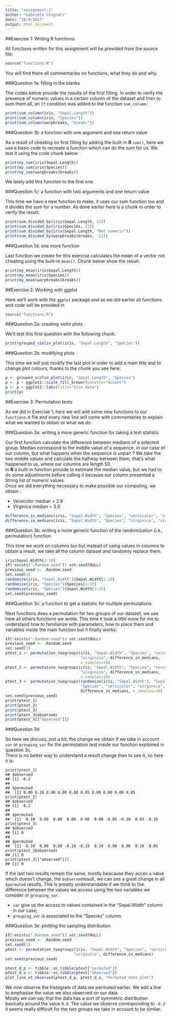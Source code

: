 ```yaml
---
title: "assignment-2"
author: "Gabriele Chignoli"
date: "10/9/2017"
output: html_document
---
```


##Exercise 1: Writing R functions

All functions written for this assignment will be provided from the source file:
```r
source("functions.R")
```

You will find there all commentaries on functions, what they do and why.

###Question 1a: filling in the blanks

The codes below provide the results of the first filling.
In order to verify the presence of numeric values in a certain column of the dataset and then to sum them all, an ```If``` condition was added to the function ```sum_column```:

```r
print(sum_column(iris, "Sepal.Length"))
print(sum_column(iris, "Species"))
print(sum_column(warpbreaks, "breaks"))
```

###Question 1b: a function with one argument and one return value

As a result of cheating on first filling by adding the built-in **R** ```sum()```, here we use a basic code to recreate a function which can do the sum for us. We test it using the code chunk below:

```r
print(my_sum(iris$Sepal.Length))
print(my_sum(iris$Species))
print(my_sum(warpbreaks$breaks))
```

We lately add this function to the first one.

###Question 1c: a function with two arguments and one return value

This time we have a new function to make, it uses our sum function too and it divides the sum for a number. As done earlier here is a chunk in order to verify the result:

```r
print(sum_divided_by(iris$Sepal.Length, 12))
print(sum_divided_by(iris$Species, 22))
print(sum_divided_by(iris$Sepal.Length, "Not numeric"))
print(sum_divided_by(warpbreaks$breaks, -12))
```

###Question 1d: one more function

Last function we create for this exercise calculates the mean of a vector not cheating using the built-in ```mean()```. Chunk below show the result:

```r
print(my_mean(iris$Sepal.Length))
print(my_mean(iris$Species))
print(my_mean(warpbreaks$breaks))
```

##Exercise 2: Working with ggplot

Here we'll work with the ```ggplot``` package and as we did earlier all functions and code will be provided in

```r
source("functions.R")
```

###Question 2a: creating violin plots

We'll test this first question with the following chunk:

```r
print(grouped_violin_plot(iris, "Sepal.Length", "Species"))
```

###Question 2b: modifying plots

This time we will just modify the last plot in order to add a main title and to change plot colours, thanks to the chunk you see here:

```r
p <- grouped_violin_plot(iris, "Sepal.Length", "Species")
p <- p + ggplot2::scale_fill_brewer(palette="Accent")
p <- p + ggplot2::labs(title="Iris data")
print(p)
```

##Exercise 3: Permutation tests

As we did in Exercise 1, here we will add some new functions to our `functions.R` file and every new line will come with commentaries to explain what we wanted to obtain or what we do.

###Question 3a: writing a more generic function for taking a test statistic

Our first function calculate the difference between medians of a selected group. Median correspond to the middle value of a sequence, in our case of our column, but what happens when the sequence is unpair ? We take the two middle values and calculate the halfway between them, that's what happened to us, where our columns are length 50.  
In **R** a built-in function provide to estimate the median value, but we had to do some adjustments before calling it because our column presented a String list of numeric values.  
Once we did everything necessary to make possible our computing, we obtain :  

* Versicolor median = 2.8  
* Virginica median = 3.0  

```r
difference_in_medians(iris, "Sepal.Width", "Species", "versicolor", "virginica")
difference_in_medians(iris, "Sepal.Width", "Species", "virginica", "virginica")
```

###Question 3b: writing a more generic function of the randomization (i.e., permutation) function

This time we work on columns too but instead of using values in columns to obtain a result, we take all the column dataset and randomly replace them.

```r
iris$Sepal.Width[1:10]
if(!exists(".Random.seed")) set.seed(NULL)
previous_seed <- .Random.seed
set.seed(1)
randomize(iris, "Sepal.Width")$Sepal.Width[1:10]
randomize(iris, "Species")$Species[1:10]
randomize(iris, "Species")$Sepal.Width[1:10]
set.seed(previous_seed)
```

###Question 3c: a function to get a statistic for multiple permutations

Next functions does a permutation for two groups of our dataset, we use here all others functions we wrote. This time it took a little more for me to understand how to familiarize with parameters, how to place them and variables inside the main function but it finally works:

```r
if(!exists(".Random.seed")) set.seed(NULL)
previous_seed <- .Random.seed
set.seed(1)
ptest_1 <- permutation_twogroups(iris, "Sepal.Width", "Species", "versicolor",
                                 "virginica", difference_in_medians,
                                 n_samples=10)
ptest_2 <- permutation_twogroups(iris, "Sepal.Width", "Species", "versicolor",
                                 "virginica", difference_in_medians,
                                 n_samples=10)
ptest_3 <- permutation_twogroups(randomize(iris, "Sepal.Width"), "Sepal.Width",
                                 "Species", "versicolor", "virginica",
                                 difference_in_medians, n_samples=10)
set.seed(previous_seed)
print(ptest_1)
print(ptest_2)
print(ptest_3)
print(ptest_3$observed)
print(ptest_3[["observed"]])
```

###Question 3d

So here we discuss, just a bit, the change we obtain if we take in account `var` or `grouping_var` for the permutation test inside our function explained in question 3c.  
There is no better way to understand a result change than to see it, so here it is:

```
print(ptest_1)
## $observed
## [1] -0.2
## 
## $permuted
##  [1] 0.00 0.10 0.00 0.00 0.00 0.05 0.00 0.00 0.00 0.05
print(ptest_2)
## $observed
## [1] -0.2
## 
## $permuted
##  [1]  0.10  0.00  0.00  0.00  0.00  0.00 -0.05 -0.10  0.05  0.10
print(ptest_3)
## $observed
## [1] 0
## 
## $permuted
##  [1]  0.10  0.00  0.00 -0.10 -0.10  0.10  0.00  0.00  0.10  0.05
print(ptest_3$observed)
## [1] 0
print(ptest_3[["observed"]])
## [1] 0
```

If the last two results remain the same, mostly beacause they acces a value which doesn't change, the `$observed`result, we can see a great change in all `$permuted` results. This is preatty understandable if we think to the difference between the values we access using the two variables we consider or `grouping_var`.  

-  `var` give us the access to values contained in the "Sepal.Width" column in our case;  
-  `grouping_var` is associated to the "Species" column.

###Question 3e: plotting the sampling distribution

```r
if(!exists(".Random.seed")) set.seed(NULL)
previous_seed <- .Random.seed
set.seed(1)
ptest <- permutation_twogroups(iris, "Sepal.Width", "Species", "versicolor",
                              "virginica", difference_in_medians)
set.seed(previous_seed)
```

```r
ptest_d_p <- tibble::as_tibble(ptest["permuted"])
ptest_d_o <- tibble::as_tibble(ptest["observed"])
plot_line_at_observed(ptest_d_p, ptest_d_o, "Permuted data plot")
```

We now observe the histogram of data we permuted earlier. We add a line to emphasise the value we also observed on our data.  
Mostly we can say that the data has a sort of symmetric distribution basically around the value `0.0`. The value we observe corresponding to `-0.2` it seems really difficult for the two groups we take in account to be similar.

